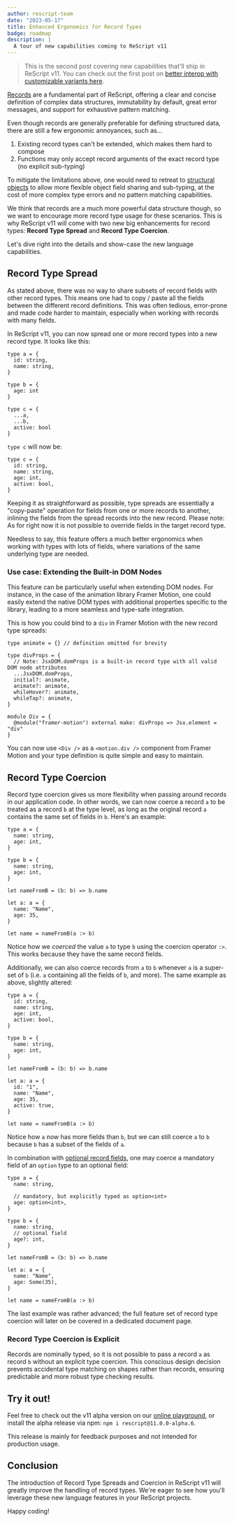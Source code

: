 ```yaml
---
author: rescript-team
date: "2023-05-17"
title: Enhanced Ergonomics for Record Types
badge: roadmap
description: |
  A tour of new capabilities coming to ReScript v11
---
```


> This is the second post covering new capabilities that'll ship in ReScript v11. You can check out the first post on [better interop with customizable variants here](https://rescript-lang.org/blog/improving-interop).

[Records](https://rescript-lang.org/docs/manual/latest/record) are a fundamental part of ReScript, offering a clear and concise definition of complex data structures, immutability by default, great error messages, and support for exhaustive pattern matching.

Even though records are generally preferable for defining structured data, there are still a few ergonomic annoyances, such as...

1. Existing record types can't be extended, which makes them hard to compose
2. Functions may only accept record arguments of the exact record type (no explicit sub-typing)

To mitigate the limitations above, one would need to retreat to [structural objects](https://rescript-lang.org/docs/manual/latest/object#sidebar) to allow more flexible object field sharing and sub-typing, at the cost of more complex type errors and no pattern matching capabilities.

We think that records are a much more powerful data structure though, so we want to encourage more record type usage for these scenarios. This is why ReScript v11 will come with two new big enhancements for record types: **Record Type Spread** and **Record Type Coercion**.

Let's dive right into the details and show-case the new language capabilities.

## Record Type Spread

As stated above, there was no way to share subsets of record fields with other record types. This means one had to copy / paste all the fields between the different record definitions. This was often tedious, error-prone and made code harder to maintain, especially when working with records with many fields.

In ReScript v11, you can now spread one or more record types into a new record type. It looks like this:

```rescript
type a = {
  id: string,
  name: string,
}

type b = {
  age: int
}

type c = {
  ...a,
  ...b,
  active: bool
}
```

`type c` will now be:

```rescript
type c = {
  id: string,
  name: string,
  age: int,
  active: bool,
}
```

Keeping it as straightforward as possible, type spreads are essentially a "copy-paste" operation for fields from one or more records to another, inlining the fields from the spread records into the new record. Please note: As for right now it is not possible to override fields in the target record type.

Needless to say, this feature offers a much better ergonomics when working with types with lots of fields, where variations of the same underlying type are needed.

### Use case: Extending the Built-in DOM Nodes

This feature can be particularly useful when extending DOM nodes. For instance, in the case of the animation library Framer Motion, one could easily extend the native DOM types with additional properties specific to the library, leading to a more seamless and type-safe integration.

This is how you could bind to a `div` in Framer Motion with the new record type spreads:

```rescript
type animate = {} // definition omitted for brevity

type divProps = {
  // Note: JsxDOM.domProps is a built-in record type with all valid DOM node attributes
  ...JsxDOM.domProps,
  initial?: animate,
  animate?: animate,
  whileHover?: animate,
  whileTap?: animate,
}

module Div = {
  @module("framer-motion") external make: divProps => Jsx.element = "div"
}
```

You can now use `<Div />` as a `<motion.div />` component from Framer Motion and your type definition is quite simple and easy to maintain.

## Record Type Coercion

Record type coercion gives us more flexibility when passing around records in our application code. In other words, we can now coerce a record `a` to be treated as a record `b` at the type level, as long as the original record `a` contains the same set of fields in `b`. Here's an example:

```rescript
type a = {
  name: string,
  age: int,
}

type b = {
  name: string,
  age: int,
}

let nameFromB = (b: b) => b.name

let a: a = {
  name: "Name",
  age: 35,
}

let name = nameFromB(a :> b)
```

Notice how we _coerced_ the value `a` to type `b` using the coercion operator `:>`. This works because they have the same record fields.

Additionally, we can also coerce records from `a` to `b` whenever `a` is a super-set of `b` (i.e. `a` containing all the fields of `b`, and more). The same example as above, slightly altered:

```rescript
type a = {
  id: string,
  name: string,
  age: int,
  active: bool,
}

type b = {
  name: string,
  age: int,
}

let nameFromB = (b: b) => b.name

let a: a = {
  id: "1",
  name: "Name",
  age: 35,
  active: true,
}

let name = nameFromB(a :> b)
```

Notice how `a` now has more fields than `b`, but we can still coerce `a` to `b` because `b` has a subset of the fields of `a`.

In combination with [optional record fields](docs/manual/latest/record#optional-record-fields), one may coerce a mandatory field of an `option` type to an optional field:

```rescript
type a = {
  name: string,

  // mandatory, but explicitly typed as option<int>
  age: option<int>,
}

type b = {
  name: string,
  // optional field
  age?: int,
}

let nameFromB = (b: b) => b.name

let a: a = {
  name: "Name",
  age: Some(35),
}

let name = nameFromB(a :> b)
```

The last example was rather advanced; the full feature set of record type coercion will later on be covered in a dedicated document page.

### Record Type Coercion is Explicit

Records are nominally typed, so it is not possible to pass a record `a` as record `b` without an explicit type coercion. This conscious design decision prevents accidental type matching on shapes rather than records, ensuring predictable and more robust type checking results.

## Try it out!

Feel free to check out the v11 alpha version on our [online playground](https://rescript-lang.org/try?version=v11.0.0-alpha.5&code=LYewJgrgNgpgBAJRgYxAJzAFQJ4AcYDKuaMAhmAKIAepwuscAvHAN4BQccALnvKU6w6c4AO1owAXHADOXNAEsRAcwA0QzqSWS4irms4BfNkJ744AIwHtho8VNkLl+4Zu27nRobC63gMAGJoIMAAQgIAFOZS5gCUTAB8FgB0Yn7GnN5wpFL8zNbCqdoARABy4kXOGlpSAMwArB7pcJmFAoWBwSHh4fwSibExbJ6gkAxIqBg4+ADCIDBoyPIgItS09PB5JrxZVuo6YPZyiqp7hYeOJzauUu57pMhc8gBu2uYgIFCNW2aWmzZnMiOTju1R0Ij0Qk8GRgPnaQVCESiFjijH6KXETUy2R2f2E8gOcCKAEYKqc7ISyn5SVdQfVKlkHs9tHIIDAvtDYeI2uIOqFur1+jFBkYgA), or install the alpha release via npm: `npm i rescript@11.0.0-alpha.6`.

This release is mainly for feedback purposes and not intended for production usage.

## Conclusion

The introduction of Record Type Spreads and Coercion in ReScript v11 will greatly improve the handling of record types. We're eager to see how you'll leverage these new language features in your ReScript projects.

Happy coding!
